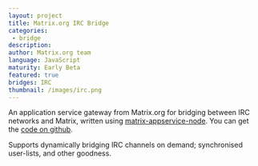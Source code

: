 ```yaml
---
layout: project
title: Matrix.org IRC Bridge
categories: 
 - bridge
description: 
author: Matrix.org team
language: JavaScript
maturity: Early Beta
featured: true
bridges: IRC
thumbnail: /images/irc.png
---
```


An application service gateway from Matrix.org for bridging between IRC networks and Matrix, written using [matrix-appservice-node](https://matrix.org/blog/project/matrix-appservice-node/). You can get the [code on github](https://github.com/matrix-org/matrix-appservice-irc).

Supports dynamically bridging IRC channels on demand; synchronised user-lists, and other goodness.
